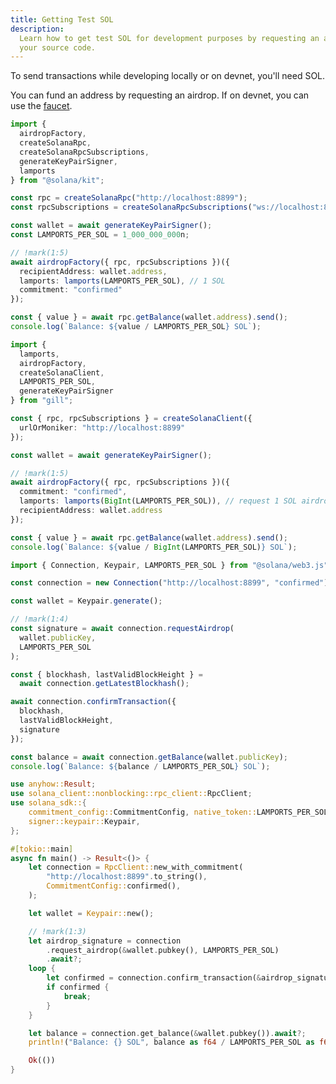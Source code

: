 ```yaml
---
title: Getting Test SOL
description:
  Learn how to get test SOL for development purposes by requesting an airdrop in
  your source code.
---
```


To send transactions while developing locally or on devnet, you'll need SOL.

You can fund an address by requesting an airdrop. If on devnet, you can use the
[faucet](https://faucet.solana.com/).

<CodeTabs flags="r">

```ts !! title="Kit"
import {
  airdropFactory,
  createSolanaRpc,
  createSolanaRpcSubscriptions,
  generateKeyPairSigner,
  lamports
} from "@solana/kit";

const rpc = createSolanaRpc("http://localhost:8899");
const rpcSubscriptions = createSolanaRpcSubscriptions("ws://localhost:8900");

const wallet = await generateKeyPairSigner();
const LAMPORTS_PER_SOL = 1_000_000_000n;

// !mark(1:5)
await airdropFactory({ rpc, rpcSubscriptions })({
  recipientAddress: wallet.address,
  lamports: lamports(LAMPORTS_PER_SOL), // 1 SOL
  commitment: "confirmed"
});

const { value } = await rpc.getBalance(wallet.address).send();
console.log(`Balance: ${value / LAMPORTS_PER_SOL} SOL`);
```

```typescript !! title="Gill"
import {
  lamports,
  airdropFactory,
  createSolanaClient,
  LAMPORTS_PER_SOL,
  generateKeyPairSigner
} from "gill";

const { rpc, rpcSubscriptions } = createSolanaClient({
  urlOrMoniker: "http://localhost:8899"
});

const wallet = await generateKeyPairSigner();

// !mark(1:5)
await airdropFactory({ rpc, rpcSubscriptions })({
  commitment: "confirmed",
  lamports: lamports(BigInt(LAMPORTS_PER_SOL)), // request 1 SOL airdrop
  recipientAddress: wallet.address
});

const { value } = await rpc.getBalance(wallet.address).send();
console.log(`Balance: ${value / BigInt(LAMPORTS_PER_SOL)} SOL`);
```

```ts !! title="Legacy"
import { Connection, Keypair, LAMPORTS_PER_SOL } from "@solana/web3.js";

const connection = new Connection("http://localhost:8899", "confirmed");

const wallet = Keypair.generate();

// !mark(1:4)
const signature = await connection.requestAirdrop(
  wallet.publicKey,
  LAMPORTS_PER_SOL
);

const { blockhash, lastValidBlockHeight } =
  await connection.getLatestBlockhash();

await connection.confirmTransaction({
  blockhash,
  lastValidBlockHeight,
  signature
});

const balance = await connection.getBalance(wallet.publicKey);
console.log(`Balance: ${balance / LAMPORTS_PER_SOL} SOL`);
```

```rust !! title="Rust"
use anyhow::Result;
use solana_client::nonblocking::rpc_client::RpcClient;
use solana_sdk::{
    commitment_config::CommitmentConfig, native_token::LAMPORTS_PER_SOL, signature::Signer,
    signer::keypair::Keypair,
};

#[tokio::main]
async fn main() -> Result<()> {
    let connection = RpcClient::new_with_commitment(
        "http://localhost:8899".to_string(),
        CommitmentConfig::confirmed(),
    );

    let wallet = Keypair::new();

    // !mark(1:3)
    let airdrop_signature = connection
        .request_airdrop(&wallet.pubkey(), LAMPORTS_PER_SOL)
        .await?;
    loop {
        let confirmed = connection.confirm_transaction(&airdrop_signature).await?;
        if confirmed {
            break;
        }
    }

    let balance = connection.get_balance(&wallet.pubkey()).await?;
    println!("Balance: {} SOL", balance as f64 / LAMPORTS_PER_SOL as f64);

    Ok(())
}
```

</CodeTabs>
